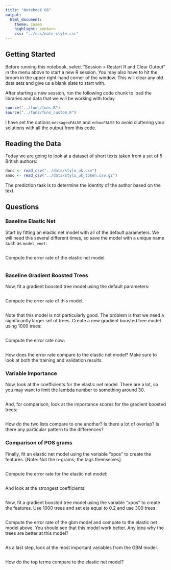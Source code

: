 ```yaml
---
title: "Notebook 06"
output:
  html_document:
    theme: cosmo
    highlight: zenburn
    css: "../css/note-style.css"
---
```


## Getting Started

Before running this notebook, select "Session > Restart R and Clear Output" in
the menu above to start a new R session. You may also have to hit the broom in
the upper right-hand corner of the window. This will clear any old data sets and
give us a blank slate to start with.

After starting a new session, run the following code chunk to load the
libraries and data that we will be working with today.

```r
source("../funs/funs.R")
source("../funs/funs_custom.R")
```

I have set the options `message=FALSE` and `echo=FALSE` to avoid cluttering
your solutions with all the output from this code.

## Reading the Data

Today we are going to look at a dataset of short texts taken from a set of 5
British authors:

```r
docs <- read_csv("../data/stylo_uk.csv")
anno <- read_csv("../data/stylo_uk_token.csv.gz")
```

The prediction task is to determine the identity of the author based on the
text.

## Questions

### Baseline Elastic Net

Start by fitting an elastic net model with all of the default parameters. We
will need this several different times, so save the model with a unique name
such as `model_enet`:

```r

```

Compute the error rate of the elastic net model:

```r

```

### Baseline Gradient Boosted Trees

Now, fit a gradient boosted tree model using the default parameters:

```r

```

Compute the error rate of this model:

```r

```

Note that this model is not particularly good. The problem is that we need
a significantly larger set of trees. Create a new gradient boosted tree model
using 1000 trees:

```r

```

Compute the error rate now:

```r

```

How does the error rate compare to the elastic net model? Make sure to look at
both the training and validation results.

### Variable Importance

Now, look at the coefficients for the elastic net model. There are a lot, so
you may want to limit the lambda number to something around 30.

```r

```

And, for comparison, look at the importance scores for the gradient boosted
trees:

```r

```

How do the two lists compare to one another? Is there a lot of overlap? Is there
any  particular pattern to the differences?

### Comparison of POS grams

Finally, fit an elastic net model using the variable "xpos" to create the
features. [Note: Not the n-grams; the tags themselves].

```r

```

Compute the error rate for the elastic net model:

```r

```

And look at the strongest coefficients:

```r

```

Now, fit a gradient boosted tree model using the variable "xpos" to create the
features. Use 1000 trees and set eta equal to 0.2 and use 300 trees.

```r

```

Compute the error rate of the gbm model and compate to the elastic net model
above. You should see that this model work better. Any idea why the trees are
better at this model?

```r

```

As a last step, look at the most important variables from the GBM model.

```r

```

How do the top terms compare to the elastic net model?
